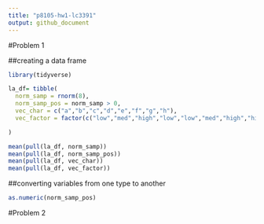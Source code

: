 ```yaml
---
title: "p8105-hw1-lc3391"
output: github_document
---
```


#Problem 1 

##creating a data frame
```r
library(tidyverse)

la_df= tibble(
  norm_samp = rnorm(8),
  norm_samp_pos = norm_samp > 0,
  vec_char = c("a","b","c","d","e","f","g","h"),
  vec_factor = factor(c("low","med","high","low","low","med","high","high"))

)

mean(pull(la_df, norm_samp))
mean(pull(la_df, norm_samp_pos))
mean(pull(la_df, vec_char))
mean(pull(la_df, vec_factor))


```


##converting variables from one type to another
```r
as.numeric(norm_samp_pos)
```
#Problem 2 


